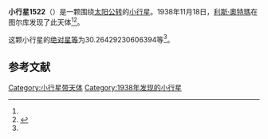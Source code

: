 {{Infobox planet
| bgcolour = #FFFFC0
| name = 1522 Kokkola
| symbol = 
| image = 
| caption = 
| discovery = yes
| discovery_ref = 
| discoverer = [[利斯·奧特瑪|利斯·奧特瑪]]
| discovery_site = [[图尔库|图尔库]] 
| discovered = 1938年11月18日
| designations = yes
| mp_name = 
| named_after = 
| alt_names = 1938 WO/ 1949 WB
| mp_category = [[主带小行星|主带小行星]]
| orbit_ref = <ref name="a">[http://ssd.jpl.nasa.gov/sbdb.cgi?sstr=1522 1522 Kokkola] {{Wayback|url=http://ssd.jpl.nasa.gov/sbdb.cgi?sstr=1522 |date=20210121064619 }}，小行星數據庫瀏覽器（JPL Small-Body Database Browser）－[[美国国家航空航天局|美国国家航空航天局]]喷气推进实验室</ref>
| epoch = 2456400.5 (2013年4月18日更新)
| aphelion = {{convert|2.538387232603354|AU|km|3|abbr=on|lk=out}}
| perihelion = {{convert|2.198124281330684|AU|km|3|abbr=on}}
| semimajor = {{convert|2.368255756967019|AU|km|3|abbr=on}}
| eccentricity = 0.071838303
| period = 1331.193932 [[日|日]]<br />3.64[[儒略年|儒略年]]
| avg_speed = 
| inclination = 5.351072014091988
| asc_node = 60.66371794166027
| mean_anomaly = 
| arg_peri = 30.26429230606394
| satellites = 
| physical_characteristics = yes
| dimensions = 
| mass = 
| density = 
| surface_grav = 
| escape_velocity = 
| sidereal_day = 
| axial_tilt = 
| pole_ecliptic_lat = 
| pole_ecliptic_lon = 
| albedo = 
| temperatures= 
| temp_name1 = 
| mean_temp_1 = 
| max_temp_1 = 
| temp_name2 = 
| max_temp_2 = 
| spectral_type = 
| abs_magnitude = 30.26429230606394
}}

'''小行星1522'''（{{lang-en|1522 Kokkola}}）是一颗围绕[[太阳|太阳]][[公转|公转]]的[[小行星|小行星]]。1938年11月18日，[[利斯·奧特瑪|利斯·奧特瑪]]在图尔库发现了此天体<ref name="a" /><ref>{{cite news|title=小行星列表|url=http://cfa-www.harvard.edu/iau/lists/NumberedMPs.txt|accessdate=2013-07-08|newspaper=哈佛大学|archive-date=2008-05-17|archive-url=https://web.archive.org/web/20080517010638/http://cfa-www.harvard.edu/iau/lists/NumberedMPs.txt|dead-url=no}}</ref>。

这颗小行星的[[绝对星等|绝对星等]]为30.26429230606394等<ref name="a" />。

==参考文献==
{{reflist}}
{{Minor Planet Number|[[小行星1521|小行星1521]]|[[小行星1523|小行星1523]]}}

{{小天体}}

[[Category:小行星带天体|Category:小行星带天体]]
[[Category:1938年发现的小行星|Category:1938年发现的小行星]]

{{asteroid-stub}}